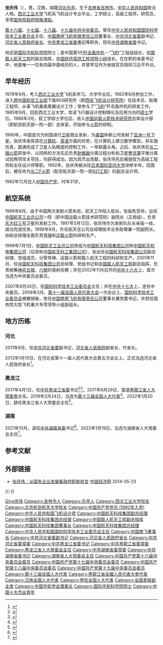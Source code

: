 {{Infobox Officeholder
| name = 张庆伟
| original_name = 
| honorific-suffix = 
| image = Zhang Qingwei.jpg
| imagesize = 200px
| smallimage = 
| caption = 
| office = {{CPC/logo}}[[中国共产党湖南省委员会|中国共产党湖南省委员会]]书记
| term_start = 2021年10月19日
| term_end = 
| 1blankname = 省长、副书记
| 1namedata = [[毛伟明|毛伟明]]
| general_secretary = [[习近平|习近平]]
| predecessor = [[许达哲|许达哲]]
| successor = 
| office2 = {{中华人民共和国国徽}}[[湖南省人民代表大会常务委员会|湖南省人民代表大会常务委员会]]主任
| term_start2 = 2022年1月19日
| term_end2 = 
| predecessor2 = [[许达哲|许达哲]]
| successor2 = 
| office3 = {{CPC/logo}}[[中国共产党黑龙江省委员会|中国共产党黑龙江省委员会]]书记
| term_start3 = 2017年4月1日
| term_end3 = 2021年10月19日
| 1blankname3 = 省长、副书记
| 1namedata3 = [[陆昊|陆昊]]{{to}}[[王文涛|王文涛]]{{to}}[[胡昌升|胡昌升]]
| general_secretary3 = [[习近平|习近平]]
| predecessor3 = [[王宪魁|王宪魁]]
| successor3 = [[许勤_(1961年)|许勤]]
| office4 = {{中华人民共和国国徽}}[[黑龙江省人民代表大会常务委员会|黑龙江省人民代表大会常务委员会]]主任
| term_start4 = 2017年6月29日
| term_end4 = 2022年1月20日
| predecessor4 = [[王宪魁|王宪魁]]
| successor4 = [[许勤_(1961年)|许勤]]
| office5 = {{中华人民共和国国徽}}[[河北省人民政府|河北省人民政府]]省长
| term_start5 = 2012年1月10日
| term_end5 = 2017年4月1日
| secretary5 = [[张庆黎|张庆黎]]{{to}}[[周本顺|周本顺]]{{to}}[[赵克志|赵克志]]
| predecessor5 = [[陈全国|陈全国]]
| successor5 = [[许勤_(1961年)|许勤]]
| office6 = {{中华人民共和国国徽}}[[国防科学技术工业委员会|国防科学技术工业委员会]]主任
| term_start6 = 2007年8月30日
| term_end6 = 2008年3月15日
| premier6 = [[温家宝|温家宝]]
| predecessor6 = [[张云川_(中共)|张云川]]
| successor6 = [[陈求发|陈求发]]（[[国家国防科技工业局|国家国防科技工业局]]局长）
| Native place = [[河北省|河北]][[乐亭县|乐亭]]
| birth_date = {{Birth date and age|1961|11|7}}
| birth_place = {{PRC}}[[吉林省|吉林省]][[吉林市|吉林市]]
| death_date = 
| death_place = 
| nationality = {{PRC}}
| spouse = 
| party = {{CPC}}
| children = 
| alma_mater = [[西北工业大学|西北工业大学]]<br />日本国际空间大学
| occupation = [[职称|高级]][[工程师|工程师]]<br />主任设计师<br />中国共产党高级[[干部|干部]]<br />中华人民共和国[[省部级正职|省部级正职]][[中华人民共和国公务员|公务员]]
| profession = [[飞行器|飞行器]]设计
| educate = * [[西北工业大学|西北工业大学]]飞机系飞机设计专业工学硕士学位
| past = * <span style="color: blue;">中国航天科技集团公司总经理<br />（2001年11月－2007年8月）</span>
* <span style="color: blue;">中共中央委员<br />(2002年11月至今)</span>
* <span style="color: blue;">国防科学技术工业委员会主任<br />（2007年8月－2008年3月）</span>
* <span style="color: blue;">中国商用飞机有限责任公司董事长<br />（2008年3月－2011年8月）</span>
* <span style="color: blue;">中共河北省委副书记<br />（2011年8月－2017年4月）</span>
* <span style="color: blue;">河北省人民政府代理省长<br />（2011年8月－2012年1月）</span>
* <span style="color: blue;">河北省人民政府省长<br />（2012年1月－2017年4月）</span>
* <span style="color: blue;">中共黑龙江省委书记<br />（2017年4月－2021年10月）</span>
* <span style="color: blue;">黑龙江省人大常委会主任<br />（2017年6月－2022年1月）</span>
* <span style="color: blue;">中共湖南省委书记<br />（2021年10月至今）</span>
* <span style="color: blue;">湖南省人大常委会主任<br />（2022年1月至今）</span>
| signature = 
| website = [http://news.xinhuanet.com/rwk/2013-02/18/c_124357517.htm 新华网：张庆伟简历]
}}
'''张庆伟'''（{{bd|1961年|11月7日||catIdx=Zhang张}}），男，汉族，祖籍[[河北省|河北]][[乐亭县|乐亭]]，生于[[吉林省|吉林省]][[吉林市|吉林市]]，[[中华人民共和国|中华人民共和国]]政治人物。[[西北工业大学|西北工业大学]]飞机系飞机设计专业毕业，工学硕士，高级工程师，研究员，享受[[国务院政府特殊津贴|国务院政府特殊津贴]]。

[[中国共产党第十六届中央委员会委员列表|第十六届]]、[[中国共产党第十七届中央委员会委员列表|十七届]]、[[中国共产党第十八届中央委员会委员列表|十八届]]、[[中国共产党第十九届中央委员会委员列表|十九届中共中央委员]]。曾任[[中华人民共和国国防科学技术工业委员会|中华人民共和国国防科学技术工业委员会]]主任、[[中国商用飞机|中国商用飞机有限责任公司]]董事长、[[中共河北省委|中共河北省委]]副书记、[[河北省人民政府|河北省人民政府]][[河北行政长官列表|省长]]、[[中国共产党黑龙江省委员会|中共黑龙江省委]]書記等职务，现任[[中国共产党湖南省委员会|中共湖南省委]]书记。

他还是[[国际宇航科学院|国际宇航科学院]]院士；是中国第1代[[战斗轰炸機|歼击轰炸机]]－“[[殲轟-7|飞豹]]”工程组组长，[[中国载人航天工程|中国载人航天工程]]的副总指挥，[[嫦娥一号|中国绕月探测工程领导小组]]组长。在在职的省委书记中，他是唯一一位有四届中委经历的人，并曾罕见作为省级官员陪同习近平外访。

== 早年经历 ==
1978年9月，考入[[西北工业大学|西北工业大学]]飞机系学习。大学毕业后，1982年8月参加工作，进入[[中华人民共和国航空工业部|原中国航空工业部]]下属603研究所（即[[西安飞机设计研究所|西安飞机设计研究所]]）任技术员、助理工程师，从事飞机垂直尾翼设计工作；曾参与了“[[飞豹|飞豹]]”歼击轰炸机的研发工作。1985年9月，回到西北工业大学，攻读飞行器设计控制理论及应用方向的[[硕士|硕士]]学位。1988年3月，获工学硕士学位后，进入[[中国运载火箭技术研究院|中国运载火箭技术研究院]]总体设计部（即航空航天部一院一部）总体室，开始参与[[火箭|火箭]]的研制。

1990年，中国首次为别国进行[[卫星|卫星]]商业发射，为[[美国|美国]]休斯公司发射了[[亚洲一号|亚洲一号]]卫星。张庆伟发挥其在[[计算机|计算机]]、[[英语|英语]]方面的优势，在计算机上建立数学模型，并实施仿真，圆满完成了卫星入轨精度的控制工作，一举崭露头角。之后，张庆伟在[[長征二號E運載火箭|长二捆火箭]]研发中，以同样的方法先后负责[[火箭助推器|助推器]]分离过程分析和卫星[[整流罩|整流罩]]平推分离试验两项攻关项目，均获得成功。因为其杰出贡献，张庆伟先后被提拔为高级工程师和主任设计师等职。1992年，张庆伟被派往[[日本|日本]][[国际空间大学|国际空间大学]]进修半年。回国后，被任命为[[長征二號F運載火箭|长二F火箭]]（航空航天部一院一部[[921工程|921工程]]）的副总设计师。

1992年12月加入[[中国共产党|中国共产党]]，时年31岁。

== 航空系统 ==
1996年8月，由于中国两次发射火箭失败，航天工作陷入低谷，张临危受命，出任[[中华人民共和国航天工业部|中国航天工业总公司]]一院（即中国运载火箭技术研究院）副院长（正局级），负责[[东方红三号|东方红三号]]卫星的发射工作。1997年5月12日，张庆伟作为发射队队长亲临一线，成功完成任务。1998年8月，升任航天总公司总经理技术业务助理兼一院副院长，协助总经理全面负责[[导弹|导弹]]和[[运载火箭|运载火箭]]科研和生产。

1999年7月1日，[[中华人民共和国航天工业部|中国航天工业总公司]]改组为[[中国航天科技集团公司|中国航天科技集团公司]]和[[中国航天机电集团公司|中国航天机电集团公司]]（后改称[[中国航天科工集团|中国航天科工集团公司]]），张出任[[中国航天科技集团公司|中国航天科技集团公司]]副总经理、党组成员，分管导弹、运载火箭和载人航天工程的科研和生产。2001年11月，任[[中国航天科技集团公司|中国航天科技集团公司]]总经理、党组书记和[[中国载人航天工程|中国载人航天工程]]副总指挥，负责统筹[[神舟五號|神舟五號]]、[[神舟六號|六號]]的發射任務；并在2002年11月召开的[[中国共产党第十六次全国代表大会|中共十六大]]上，首次当选为中央委员会委员。

2007年8月30日，任[[中华人民共和国国防科学技术工业委员会|国防科学技术工业委员会]]主任；并在[[中国共产党第十七次全国代表大会|中共十七大]]上，连任中央委员。2008年3月，[[第十一届全国人民代表大会|第十一届全国人民代表大会]]一次会议上，[[中华人民共和国国防科学技术工业委员会|国防科学技术工业委员会]]被撤销後，改任[[中国商用飞机|中国商用飞机有限责任公司]]董事长兼党委书记，并担任国务院大型飞机重大专项领导小组副组长。

== 地方历练 ==
=== 河北 ===
2011年8月，任[[中国共产党河北省委员会|中共河北省委]]副书记，[[河北省人民政府|河北省人民政府]]副省长、代省长。

2012年1月10日，在河北省第十一届人民代表大会第五次会议上，正式当选河北省人民政府省长<ref>{{Cite web|url=http://district.ce.cn/newarea/sddy/201302/05/t20130205_24097187.shtml|title=河北新一届省长、副省长简历(张庆伟当选省长)|accessdate=2017-08-31|author=|date=2013-02-05|work=|publisher=中国经济网|archive-date=2021-11-01|archive-url=https://web.archive.org/web/20211101080352/http://district.ce.cn/newarea/sddy/201302/05/t20130205_24097187.shtml|dead-url=no}}</ref>。
=== 黑龙江 ===
2017年4月1日，任[[中国共产党黑龙江省委员会|中共黑龙江省委]]书记<ref>{{Cite web|url=http://news.cnr.cn/native/gd/20170401/t20170401_523688202.shtml|title=中共中央：张庆伟任黑龙江省委书记 王宪魁不再担任|accessdate=2017-04-01|author=|date=2017-04-01|last=|work=|publisher=央广网|language=zh-CN|archive-date=2021-11-04|archive-url=https://web.archive.org/web/20211104183515/http://news.cnr.cn/native/gd/20170401/t20170401_523688202.shtml|dead-url=no}}</ref><ref>{{Cite web|url=http://news.xinhuanet.com/politics/2017-04/01/c_1120736836.htm|title=黑龍江省委主要負責同志職務調整張慶偉任書記|accessdate=2017-04-01|author=|date=2017-04-01|last=|work=|publisher=央广网|language=zh-CN|archive-date=2017-04-01|archive-url=https://web.archive.org/web/20170401232728/http://news.xinhuanet.com/politics/2017-04/01/c_1120736836.htm|dead-url=no}}</ref>。2017年6月29日，當選[[黑龍江省人大常委會|黑龍江省人大常委會]]主任。2018年2月24日，当选为[[第十三届全国人大代表|第十三届全国人大代表]]<ref>{{Cite web|title=（受权发布）中华人民共和国第十三届全国人民代表大会代表名单-中新网|url=http://www.chinanews.com/gn/2018/02-25/8453959.shtml|accessdate=2021-02-13|work=中新网|archive-date=2018-02-27|archive-url=https://web.archive.org/web/20180227031724/http://www.chinanews.com/gn/2018/02-25/8453959.shtml|dead-url=no}}</ref>。2022年1月20日，辞任黑龙江省人大常委会主任<ref>{{cite web |title=黑龙江省第十三届人民代表大会常务委员会关于接受张庆伟请求辞去黑龙江省第十三届人民代表大会常务委员会主任职务的决定 |url=https://www.hlj.gov.cn/n200/2022/0121/c1076-11028581.html?from=screen |website=黑龙江省人民政府 |accessdate=2022-01-26 |archive-date=2022-01-26 |archive-url=https://web.archive.org/web/20220126095809/https://www.hlj.gov.cn/n200/2022/0121/c1076-11028581.html?from=screen |dead-url=no }}</ref>。

=== 湖南 ===
2021年10月，调任[[中国共产党湖南省委员会|中共湖南省委]]书记<ref>{{cite news |title=黑龙江等5省区党委主要负责同志职务调整 |url=http://www.news.cn/politics/2021-10/19/c_1127971635.htm |accessdate=2021-10-19 |agency=新华社 |date=2021-10-19 |language=zh-hans |archive-date=2021-10-19 |archive-url=https://web.archive.org/web/20211019191309/http://www.news.cn/politics/2021-10/19/c_1127971635.htm |dead-url=no }}</ref>。2022年1月19日，当选为湖南省人大常委会主任<ref>{{cite web |title=张庆伟当选湖南省人大常委会主任 |url=http://www.news.cn/politics/2022-01/19/c_1128278890.htm |website=新华网 |accessdate=2022-01-19 |archive-date=2022-01-19 |archive-url=https://web.archive.org/web/20220119141043/http://www.news.cn/politics/2022-01/19/c_1128278890.htm |dead-url=no }}</ref>。

== 参考文献 ==
{{Reflist}}

== 外部链接 ==
* [http://views.ce.cn/main/qy/xzgl/201108/29/t20110829_22654479.shtml 张庆伟：从国有企业发展看政府职能转变] {{Wayback|url=http://views.ce.cn/main/qy/xzgl/201108/29/t20110829_22654479.shtml |date=20190609010758 }} [[中国经济网|中国经济网]] 2014-05-23

{{-}}
{{start box}}
{{s-ppo|cpc}}
{{s-before|[[许达哲|许达哲]]}}
{{s-title|[[中国共产党湖南省委员会|中国共产党湖南省委员会]][[省委书记|書記]]|2021年10月－}}
{{s-inc}}
{{s-before|[[王宪魁|王宪魁]]}}
{{s-title|[[中国共产党黑龙江省委员会|中国共产党黑龙江省委员会]][[省委书记|書記]]|2017年4月－2021年10月}}
{{s-after|[[许勤_(1961年)|许勤]]}}
{{s-par|prc-lpc}}
{{s-before|[[许达哲|许达哲]]}}
{{s-title|[[湖南省人民代表大会常务委员会|湖南省人民代表大会常务委员会]]主任|2022年1月－}}
{{s-inc}}
{{s-before|[[王宪魁|王宪魁]]}}
{{s-title|[[黑龙江省人民代表大会常务委员会|黑龙江省人民代表大会常务委员会]]主任|2017年6月－2022年1月}}
{{s-after|[[许勤_(1961年)|许勤]]}}
{{s-gov|prc}}
{{s-before|[[陈全国|陈全国]]}}
{{s-title|[[河北省人民政府|河北省人民政府]][[河北行政长官列表|省长]]|2011年8月－2017年4月}}
{{s-after|[[许勤_(1961年)|许勤]]}}
{{s-before|[[张云川_(1946年)|張云川]]}}
{{s-title|[[中华人民共和国国防科学技术工业委员会|中华人民共和国国防科学技术工业委员会]]主任|2007年8月－2008年3月}}
{{s-none|机构改组<br />（成立[[国家国防科技工业局|国家国防科技工业局]]）<br />局长：[[陈求发|陈求发]]}}
{{s-bus}}
{{s-new}}
{{s-title|[[中国商用飞机|中国商用飞机有限责任公司]][[董事长|董事长]]|2008年3月－2011年8月}}
{{s-after|[[金壮龙|金壮龙]]}}
{{s-before|[[王礼恒|王礼恒]]}}
{{s-title|[[中国航天科工集团|中國航天科技集團公司]][[總經理|總經理]]|2001年12月－2007年9月}}
{{s-after|[[马兴瑞|马兴瑞]]}}
{{end box}}

{{中华人民共和国省级行政区党务主官}}
{{湖南省领导人}}
{{中华人民共和国湖南省正职领导人|nocat}}
{{中华人民共和国黑龙江省正职领导人|nocat}}
{{中华人民共和国河北省正职领导人|nocat}}
{{河北行政长官}}
{{国务院/10|部门首长}}
{{中华人民共和国国防科学技术工业委员会主任}}
{{中华人民共和国航天}}
{{中国探月工程}}
{{中国载人航天工程}}
{{Navboxes
| title = 张庆伟在[[中国宇航学会|中国宇航学会]]的职务
| list1 =
{{中国宇航学会第五届理事会}}
}}
{{Navboxes
| title = 张庆伟在[[中华全国青年联合会|中华全国青年联合会]]的职务
| list1 =
{{中华全国青年联合会第九届委员会}}
{{中华全国青年联合会第十届委员会}}
}}

{{Authority control}}

{{DEFAULTSORT:Zhang张}}
[[Category:张姓|Qing庆伟]]
[[Category:吉林市人|Category:吉林市人]]
[[Category:乐亭人|Category:乐亭人]]
[[Category:西北工业大学校友|Category:西北工业大学校友]]
[[Category:北京航空航天大学校友|Category:北京航空航天大学校友]]
[[Category:中国共产党党员_(1992年入党)|Category:中国共产党党员 (1992年入党)]]
[[Category:中华人民共和国飞机设计师|Category:中华人民共和国飞机设计师]]
[[Category:中国航天科技集团副总经理|Category:中国航天科技集团副总经理]]
[[Category:中国航天科技集团总经理|Category:中国航天科技集团总经理]]
[[Category:中国载人航天工程副总指挥|Category:中国载人航天工程副总指挥]]
[[Category:中国航天科技集团董事长|Category:中国航天科技集团董事长]]
[[Category:中国航天科技集团总经理|Category:中国航天科技集团总经理]]
[[Category:中华人民共和国国防科学技术工业委员会主任|Category:中华人民共和国国防科学技术工业委员会主任]]
[[Category:中国商飞董事长|Category:中国商飞董事长]]
[[Category:中共河北省委副书记|Category:中共河北省委副书记]]
[[Category:河北省人民政府省长|Category:河北省人民政府省长]]
[[Category:中共河北省委常委|Category:中共河北省委常委]]
[[Category:中共黑龙江省委书记|Category:中共黑龙江省委书记]]
[[Category:中共黑龍江省委常委|Category:中共黑龍江省委常委]]
[[Category:黑龙江省人大常委会主任|Category:黑龙江省人大常委会主任]]
[[Category:中共湖南省委常委|Category:中共湖南省委常委]]
[[Category:中共湖南省委书记|Category:中共湖南省委书记]]
[[Category:湖南省人大常委会主任|Category:湖南省人大常委会主任]]
[[Category:中国共产党第十六届中央委员会委员|Category:中国共产党第十六届中央委员会委员]]
[[Category:中国共产党第十七届中央委员会委员|Category:中国共产党第十七届中央委员会委员]]
[[Category:中国共产党第十八届中央委员会委员|Category:中国共产党第十八届中央委员会委员]]
[[Category:中国共产党第十九届中央委员会委员|Category:中国共产党第十九届中央委员会委员]]
[[Category:第十三届全国人大代表|Category:第十三届全国人大代表]]
[[Category:黑龍江省全國人民代表大會代表|Category:黑龍江省全國人民代表大會代表]]
[[Category:汉族全国人大代表|Category:汉族全国人大代表]]
[[Category:男性全国人大代表|Category:男性全国人大代表]]
[[Category:全国青联副主席|Category:全国青联副主席]]
[[Category:中国宇航学会理事长|Category:中国宇航学会理事长]]
[[Category:国际宇航科学院院士|Category:国际宇航科学院院士]]
[[Category:中国十大杰出青年|Category:中国十大杰出青年]]
